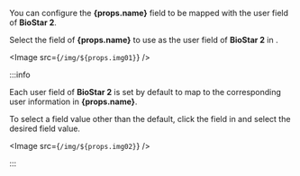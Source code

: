 <Head level={3} hashid={props.hashid}><Cmd sid='settings.activeDirectory.FieldConfiguration' /></Head>

You can configure the <strong>{props.name}</strong> field to be mapped with the user field of **BioStar 2**.

Select the field of <strong>{props.name}</strong> to use as the user field of **BioStar 2** in <Cmd sid='settings.activeDirectory.FieldConfiguration' />.

<Image src={`/img/${props.img01}`} />

:::info

Each user field of **BioStar 2** is set by default to map to the corresponding user information in <strong>{props.name}</strong>.

To select a field value other than the default, click the field in <Cmd sid={props.sid} /> and select the desired field value.

<Image src={`/img/${props.img02}`} />

:::